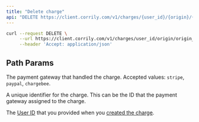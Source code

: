 ```yaml
---
title: "Delete charge"
api: "DELETE https://client.corrily.com/v1/charges/{user_id}/{origin}/{origin_id}"
---
```


<RequestExample>

```bash Bash
curl --request DELETE \
     --url https://client.corrily.com/v1/charges/user_id/origin/origin_id \
     --header 'Accept: application/json'
```

</RequestExample>

## Path Params

<Param path="origin" type="string" required>

The payment gateway that handled the charge. Accepted values: `stripe`,
`paypal`, `chargebee`.

</Param>

<Param path="origin_id" type="string" required>

A unique identifier for the charge. This can be the ID that the payment
gateway assigned to the charge.

</Param>

<Param path="user_id" type="string" required>

The [User ID](../users/user-id) that you provided when you
[created the charge](./create-charge).

</Param>

